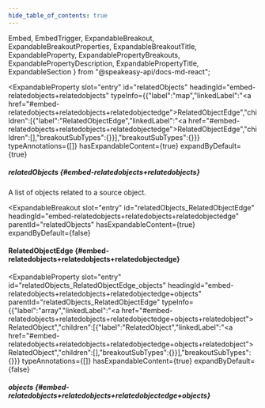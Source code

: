 ```yaml
---
hide_table_of_contents: true
---
```

  Embed,
  EmbedTrigger,
  ExpandableBreakout,
  ExpandableBreakoutProperties,
  ExpandableBreakoutTitle,
  ExpandableProperty,
  ExpandablePropertyBreakouts,
  ExpandablePropertyDescription,
  ExpandablePropertyTitle,
  ExpandableSection
} from "@speakeasy-api/docs-md-react";

<ExpandableSection>

<ExpandableProperty
  slot="entry"
  id="relatedObjects"
  headingId="embed-relatedobjects+relatedobjects"
  typeInfo={{"label":"map","linkedLabel":"<a href=\"#embed-relatedobjects+relatedobjects+relatedobjectedge\">RelatedObjectEdge</a>","children":[{"label":"RelatedObjectEdge","linkedLabel":"<a href=\"#embed-relatedobjects+relatedobjects+relatedobjectedge\">RelatedObjectEdge</a>","children":[],"breakoutSubTypes":{}}],"breakoutSubTypes":{}}}
  typeAnnotations={[]}
  hasExpandableContent={true}
  expandByDefault={true}
>

<ExpandablePropertyTitle slot="title">

##### relatedObjects \{#embed-relatedobjects+relatedobjects\}

</ExpandablePropertyTitle>

<ExpandablePropertyDescription slot="description">

A list of objects related to a source object.

</ExpandablePropertyDescription>

<ExpandablePropertyBreakouts slot="breakouts">

<ExpandableBreakout
  slot="entry"
  id="relatedObjects_RelatedObjectEdge"
  headingId="embed-relatedobjects+relatedobjects+relatedobjectedge"
  parentId="relatedObjects"
  hasExpandableContent={true}
  expandByDefault={false}
>

<ExpandableBreakoutTitle slot="title">

#### RelatedObjectEdge \{#embed-relatedobjects+relatedobjects+relatedobjectedge\}

</ExpandableBreakoutTitle>

<ExpandableBreakoutProperties slot="properties">

<ExpandableProperty
  slot="entry"
  id="relatedObjects_RelatedObjectEdge_objects"
  headingId="embed-relatedobjects+relatedobjects+relatedobjectedge+objects"
  parentId="relatedObjects_RelatedObjectEdge"
  typeInfo={{"label":"array","linkedLabel":"<a href=\"#embed-relatedobjects+relatedobjects+relatedobjectedge+objects+relatedobject\">RelatedObject</a>","children":[{"label":"RelatedObject","linkedLabel":"<a href=\"#embed-relatedobjects+relatedobjects+relatedobjectedge+objects+relatedobject\">RelatedObject</a>","children":[],"breakoutSubTypes":{}}],"breakoutSubTypes":{}}}
  typeAnnotations={[]}
  hasExpandableContent={true}
  expandByDefault={false}
>

<ExpandablePropertyTitle slot="title">

##### objects \{#embed-relatedobjects+relatedobjects+relatedobjectedge+objects\}

</ExpandablePropertyTitle>

<ExpandablePropertyBreakouts slot="breakouts">

<Embed slot="embed">

<EmbedTrigger slot="trigger" embedTitle="objects" triggerText="View objects details">

<Embedobjects />

</EmbedTrigger>

</Embed>

</ExpandablePropertyBreakouts>

</ExpandableProperty>

</ExpandableBreakoutProperties>

</ExpandableBreakout>

</ExpandablePropertyBreakouts>

</ExpandableProperty>

</ExpandableSection>